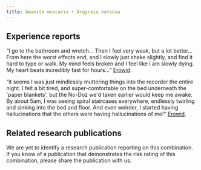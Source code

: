 ---
title: Amanita muscaria + Argyreia nervosa
---
## Experience reports

“I go to the bathroom and wretch… Then I feel very weak, but a lot better…
From here the worst effects end, and I slowly just shake slightly, and find it hard to type or walk. My mind feels broken and I feel like I am slowly dying. My heart beats incredibly fast for hours…” [Erowid](https://erowid.org/experiences/exp.php?ID=62950).

“it seems I was just mindlessly muttering things into the recorder the entire night. I felt a bit tired, and super-comfortable on the bed underneath the 'paper blankets', but the No-Doz we'd taken earlier would keep me awake. By about 5am, I was seeing spiral staircases everywhere, endlessly twirling and sinking into the bed and floor. And even weirder, I started having hallucinations that the others were having hallucinations of me!” [Erowid](https://erowid.org/experiences/exp.php?ID=52240).


## Related research publications

We are yet to identify a research publication reporting on this combination. If you know of a publication that demonstrates the risk rating of this combination, please share the publication with us.

